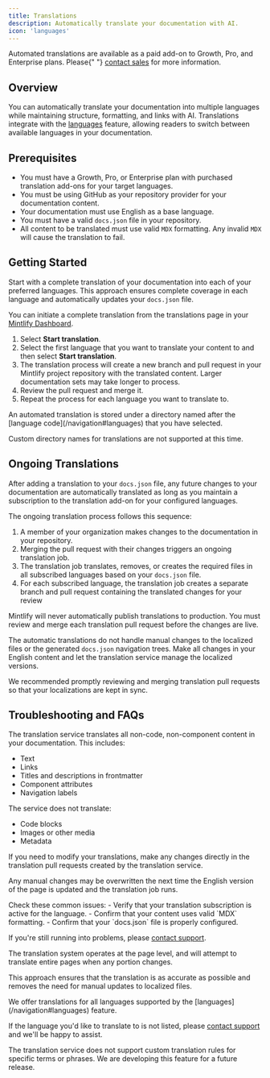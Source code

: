 ```yaml
---
title: Translations
description: Automatically translate your documentation with AI.
icon: 'languages'
---
```


<Info>
  Automated translations are available as a paid add-on to Growth, Pro, and Enterprise plans. Please{" "}
  <a href="mailto:sales@mintlify.com">contact sales</a> for more information.
</Info>

## Overview

You can automatically translate your documentation into multiple languages while maintaining structure, formatting, and links with AI. Translations integrate with the [languages](/navigation#languages) feature, allowing readers to switch between available languages in your documentation.

## Prerequisites

- You must have a Growth, Pro, or Enterprise plan with purchased translation add-ons for your target languages.
- You must be using GitHub as your repository provider for your documentation content.
- Your documentation must use English as a base language.
- You must have a valid `docs.json` file in your repository.
- All content to be translated must use valid `MDX` formatting. Any invalid `MDX` will cause the translation to fail.

## Getting Started

Start with a complete translation of your documentation into each of your preferred languages. This approach ensures complete coverage in each language and automatically updates your `docs.json` file.

You can initiate a complete translation from the translations page in your [Mintlify Dashboard](https://dashboard.mintlify.com/settings/organization/translations).

1. Select **Start translation**.
2. Select the first language that you want to translate your content to and then select **Start translation**.
3. The translation process will create a new branch and pull request in your Mintlify project repository with the translated content. Larger documentation sets may take longer to process.
4. Review the pull request and merge it.
5. Repeat the process for each language you want to translate to.

<Info>
  An automated translation is stored under a directory named after the [language code](/navigation#languages) that you have selected.
  
  Custom directory names for translations are not supported at this time.
</Info>

## Ongoing Translations

After adding a translation to your `docs.json` file, any future changes to your documentation are automatically translated as long as you maintain a subscription to the translation add-on for your configured languages.

The ongoing translation process follows this sequence:

1. A member of your organization makes changes to the documentation in your repository.
2. Merging the pull request with their changes triggers an ongoing translation job.
3. The translation job translates, removes, or creates the required files in all subscribed languages based on your `docs.json` file.
4. For each subscribed language, the translation job creates a separate branch and pull request containing the translated changes for your review

Mintlify will never automatically publish translations to production. You must review and merge each translation pull request before the changes are live.

The automatic translations do not handle manual changes to the localized files or the generated `docs.json` navigation trees. Make all changes in your English content and let the translation service manage the localized versions.

We recommended promptly reviewing and merging translation pull requests so that your localizations are kept in sync.

## Troubleshooting and FAQs

<Accordion title="What content is translated?">
  The translation service translates all non-code, non-component content in your documentation. This includes:
  
  - Text
  - Links
  - Titles and descriptions in frontmatter
  - Component attributes
  - Navigation labels
  
  The service does not translate:
  
  - Code blocks
  - Images or other media
  - Metadata
</Accordion>

<Accordion title="How do I update my translations manually?">
  If you need to modify your translations, make any changes directly in the translation pull requests created by the translation service.
  
  Any manual changes may be overwritten the next time the English version of the page is updated and the translation job runs.
</Accordion>

<Accordion title="Why isn't my translation working?">
  Check these common issues:
  - Verify that your translation subscription is active for the language.
  - Confirm that your content uses valid `MDX` formatting.
  - Confirm that your `docs.json` file is properly configured.

  If you're still running into problems, please [contact support](mailto:support@mintlify.com).
</Accordion>

<Accordion title="Why do translation PRs sometimes include unchanged sections?">
  The translation system operates at the page level, and will attempt to translate entire pages when any portion changes.

  This approach ensures that the translation is as accurate as possible and removes the need for manual updates to localized files.
</Accordion>

<Accordion title="My desired language isn't available.">
  We offer translations for all languages supported by the [languages](/navigation#languages) feature.

  If the language you'd like to translate to is not listed, please [contact support](mailto:support@mintlify.com) and we'll be happy to assist.
</Accordion>

<Accordion title="Can I define specific translations for words or prevent terms from being translated?">
  The translation service does not support custom translation rules for specific terms or phrases. We are developing this feature for a future release.
</Accordion>
